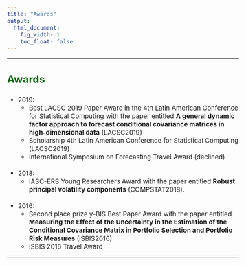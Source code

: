 ```yaml
---
title: "Awards"
output:
  html_document:
    fig_width: 1
    toc_float: false    
---
```


<style type="text/css">
.nav.navbar-nav.navbar-right a {
    color: white;
}
.navbar {
  background-color: #00695c;
  border-color:black;
  icon-color:white;
}
.navbar-brand {
color:black!important;
}
body{ /* Normal  */
      font-size: 15px;
  }
h1.title {
  font-size: 32px;
}
h3 { /* Header 3 */
  font-size: 24px;
  color: darkgreen;
}
</style>

<style>
a:link {
    color: darkgreen;
}
a:visited {
    color: darkgreen;
}
a:hover {
    color: blue;
}
.column-f1{
  float: left;
  width: 20%;
  text-align: left;
}
.column-f2{
  float: right;
  width: 20%;
  text-align: right;
}
</style>

----

### **Awards**

* 2019:
  - Best LACSC 2019 Paper Award in the 4th Latin American Conference for Statistical Computing with the paper entitled **A general dynamic factor approach to forecast conditional covariance matrices in high-dimensional data** (LACSC2019)
  - Scholarship 4th Latin American Conference for Statistical Computing (LACSC2019) 
  - International Symposium on Forecasting Travel Award (declined)
</br>  
* 2018:
  - IASC-ERS Young Researchers Award with the paper entitled  **Robust principal volatility components** (COMPSTAT2018). 
</br>   
* 2016:
  - Second place prize y-BIS Best Paper Award with the paper entitled **Measuring the Effect of the Uncertainty in the Estimation of the Conditional Covariance Matrix in Portfolio Selection and Portfolio Risk Measures** (ISBIS2016)
  - ISBIS 2016 Travel Award

---- 
